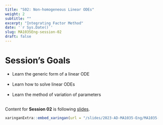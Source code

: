 ---
title: "S02: Non-homogeneous Linear ODEs"
weight: 2
subtitle: ""
excerpt: "Integrating Factor Method"
date: '`r Sys.Date()`'
slug: MA1035Eng-session-02
draft: false
---

# Session's Goals

* Learn the generic form of a linear ODE <br/><br/>
* Learn how to solve linear ODEs <br/><br/>
* Learn the method of variation of parameters <br/><br/>

Content for **Session 02** is following [slides](/slides/2023-AD-MA1035-Eng/MA1035-sesion-02).

```{r embed-xaringan, echo=FALSE}
xaringanExtra::embed_xaringan(url = "/slides/2023-AD-MA1035-Eng/MA1035-sesion-02", ratio = "4:3")
```